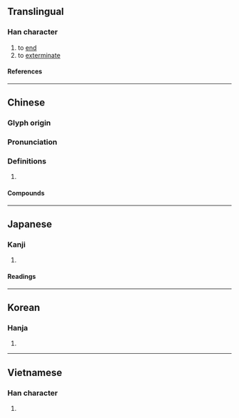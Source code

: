 {{character info}}
==Translingual==

===Han character===
{{Han char|rn=78|rad=歹|as=05|sn=9|four=18222|canj=MNOHH|ids=⿰歹㐱}}

# to [[end]]
# to [[exterminate]]

====References====
{{Han ref|kx=0579.450|dkj=16413|dj=0972.030|hdz=21384.040|uh=6B84}}

----

==Chinese==
{{zh-forms}}

===Glyph origin===
{{Han etym}}

===Pronunciation===
{{zh-pron
|m=tiǎn
|c=tin5,can2
|mc=y
|oc=y
|ma=
|cat=v
}}

===Definitions===
{{zh-hanzi}}

# {{rfdef|zh}}

====Compounds====
{{zh-der|暴殄|殄絕|暴殄輕生|殄瘁|暴殄天物|殄竭|殄滅|誤國殄民|誅凶殄逆}}

----

==Japanese==

===Kanji===
{{ja-kanji|grade=|rs=歹05}}

# {{rfdef|ja|sort=歹05}}

====Readings====
{{ja-readings
|goon=でん
|kanon=てん
|kun=た-つ, つき-る, つく-す, たえる
}}

----

==Korean==

===Hanja===
{{ko-hanja|진}}

# {{rfdef|ko|sort=歹05}}

----

==Vietnamese==

===Han character===
{{vi-readings|rs=歹05|reading=[[điển]], [[điễn]]}}

# {{rfdef|vi|sort=歹05}}